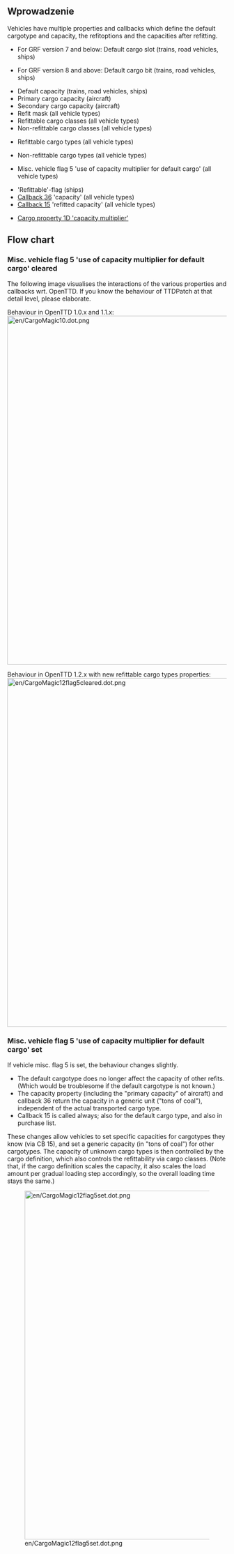 {{pl/Development/NewGRF/inne strony|en=newgrf-specs.tt-wiki.net/wiki/VehicleRefitting|pl=pl/Development/NewGRF/NFO Specs/VehicleRefitting}}
{{en/-}}<!--<br>--><!--{{ambox | text = w trakcie edycji.}}-->
<div style="float:right; padding-left:12px; background:none;">{{pl/Development/NewGRF/NFO Specs/Navigation}}</div>

==Wprowadzenie==

Vehicles have multiple properties and callbacks which define the default cargotype and capacity, the refitoptions and the capacities after refitting.
* {{pl/Development/NewGRF/grfTill|7}} For GRF version 7 and below: Default cargo slot (trains, road vehicles, ships)
* {{pl/Development/NewGRF/grfFrom|8}} For GRF version 8 and above: Default cargo bit (trains, road vehicles, ships)
* Default capacity (trains, road vehicles, ships)
* Primary cargo capacity (aircraft)
* Secondary cargo capacity (aircraft)
* Refit mask (all vehicle types)
* Refittable cargo classes (all vehicle types)
* Non-refittable cargo classes (all vehicle types)
* {{pl/Development/NewGRF/ottdp|1.2|no}} Refittable cargo types (all vehicle types)
* {{pl/Development/NewGRF/ottdp|1.2|no}} Non-refittable cargo types (all vehicle types)
* {{pl/Development/NewGRF/ottdp|1.2|no}} Misc. vehicle flag 5 'use of capacity multiplier for default cargo' (all vehicle types)
* 'Refittable'-flag (ships)
* [[en/Callbacks#change-vehicle-properties-36 |Callback 36]] 'capacity' (all vehicle types)
* [[en/Callbacks#refitted-capacity-callback-15|Callback 15]] 'refitted capacity' (all vehicle types)
* {{pl/Development/NewGRF/ottdp|1.2|no}} [[en/Action0/Cargos#capacity-multiplier-1d|Cargo property 1D 'capacity multiplier']]

== Flow chart ==
===  Misc. vehicle flag 5 'use of capacity multiplier for default cargo' cleared ===
{{pl/Development/NewGRF/ottdp|1.0}} The following image visualises the interactions of the various properties and callbacks wrt. OpenTTD. If you know the behaviour of TTDPatch at that detail level, please elaborate.

Behaviour in OpenTTD 1.0.x and 1.1.x:
[[File:en/CargoMagic10.dot.png|thumb|center|800px]]

Behaviour in OpenTTD 1.2.x with new refittable cargo types properties:
[[File:en/CargoMagic12flag5cleared.dot.png|thumb|center|800px]]

===  Misc. vehicle flag 5 'use of capacity multiplier for default cargo' set ===
{{pl/Development/NewGRF/ottdp|1.2}} If vehicle misc. flag 5 is set, the behaviour changes slightly.
* The default cargotype does no longer affect the capacity of other refits. (Which would be troublesome if the default cargotype is not known.)
* The capacity property (including the "primary capacity" of aircraft) and callback 36 return the capacity in a generic unit ("tons of coal"), independent of the actual transported cargo type.
* Callback 15 is called always; also for the default cargo type, and also in purchase list.
These changes allow vehicles to set specific capacities for cargotypes they know (via CB 15), and set a generic capacity (in "tons of coal") for other cargotypes. The capacity of unknown cargo types is then controlled by the cargo definition, which also controls the refittability via cargo classes. (Note that, if the cargo definition scales the capacity, it also scales the load amount per gradual loading step accordingly, so the overall loading time stays the same.)

[[File:en/CargoMagic12flag5set.dot.png|thumb|center|800px]]